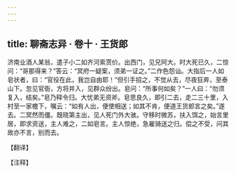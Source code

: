```yaml
---
---
---
```

title: 聊斋志异 · 卷十 · 王货郎
---

济南业酒人某翁，遣子小二如齐河索贳价。出西门，见兄阿大。时大死已久，二惊问：“哥那得来？”答云：“冥府一疑案，须弟一证之。”二作色怨讪。大指后一人如皂状者，曰：“官役在此，我岂自由耶！”但引手招之，不觉从去，尽夜狂奔，至泰山下。忽见官衙，方将并入，见群众纷出。皂问：“所事何如矣？”一人曰：“勿须复入，结矣。”皂乃释令归。大忧弟无资斧。皂思良久，即引二去，走二三十里，入村至一家檐下，嘱云：“如有人出，便使相送；如其不肯，便道王货郎言之矣。”遂去。二冥然而僵。既晓第主出，见人死门外大骇。守移时微苏，扶入饵之，始言里居，即求资送，主人难之，二如皂言。主人惊绝，急雇骑送之归。偿之不受，问其故亦不言，别而去。

【翻译】

【注释】

